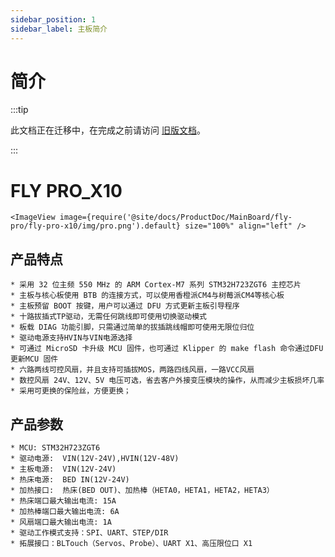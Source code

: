 ---
sidebar_position: 1
sidebar_label: 主板简介
---


# 简介

:::tip

此文档正在迁移中，在完成之前请访问 [旧版文档](https://mellow.klipper.cn/#/)。

:::

# FLY PRO_X10


    <ImageView image={require('@site/docs/ProductDoc/MainBoard/fly-pro/fly-pro-x10/img/pro.png').default} size="100%" align="left" />

## 产品特点

    * 采用 32 位主频 550 MHz 的 ARM Cortex-M7 系列 STM32H723ZGT6 主控芯片
    * 主板与核心板使用 BTB 的连接方式，可以使用香橙派CM4与树莓派CM4等核心板
    * 主板预留 BOOT 按键，用户可以通过 DFU 方式更新主板引导程序
    * 十路拔插式TP驱动，无需任何跳线即可使用切换驱动模式
    * 板载 DIAG 功能引脚，只需通过简单的拔插跳线帽即可使用无限位归位
    * 驱动电源支持HVIN与VIN电源选择
    * 可通过 MicroSD 卡升级 MCU 固件，也可通过 Klipper 的 make flash 命令通过DFU更新MCU 固件
    * 六路两线可控风扇，并且支持可插拔MOS，两路四线风扇，一路VCC风扇
    * 数控风扇 24V、12V、5V 电压可选，省去客户外接变压模块的操作，从而减少主板损坏几率
    * 采用可更换的保险丝，方便更换；

## 产品参数

    * MCU: STM32H723ZGT6
    * 驱动电源:  VIN(12V-24V),HVIN(12V-48V)
    * 主板电源:  VIN(12V-24V)
    * 热床电源:  BED IN(12V-24V)
    * 加热接口:  热床(BED OUT)、加热棒（HETA0，HETA1，HETA2，HETA3）
    * 热床端口最大输出电流: 15A
    * 加热棒端口最大输出电流: 6A
    * 风扇端口最大输出电流: 1A
    * 驱动工作模式支持：SPI、UART、STEP/DIR
    * 拓展接口：BLTouch（Servos、Probe）、UART X1、高压限位口 X1


